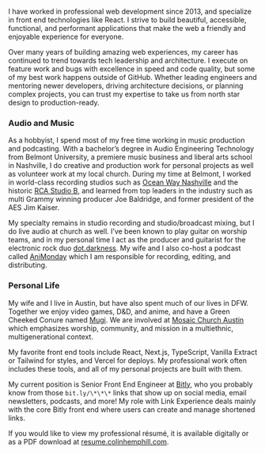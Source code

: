 
<HeadingWithIcon className="mt-0" Icon={User} level={2} text="Meet Colin" />

I have worked in professional web development since 2013, and specialize in front end technologies like React. I strive to build beautiful, accessible, functional, and performant applications that make the web a friendly and enjoyable experience for everyone.

Over many years of building amazing web experiences, my career has continued to trend towards tech leadership and architecture. I execute on feature work and bugs with excellence in speed and code quality, but some of my best work happens outside of GitHub. Whether leading engineers and mentoring newer developers, driving architecture decisions, or planning complex projects, you can trust my expertise to take us from north star design to production-ready.

### Audio and Music

As a hobbyist, I spend most of my free time working in music production and podcasting. With a bachelor’s degree in Audio Engineering Technology from Belmont University, a premiere music business and liberal arts school in Nashville, I do creative and production work for personal projects as well as volunteer work at my local church. During my time at Belmont, I worked in world-class recording studios such as [Ocean Way Nashville](https://www.oceanwaynashville.com/) and the historic [RCA Studio B](https://studiob.org/), and learned from top leaders in the industry such as multi Grammy winning producer Joe Baldridge, and former president of the AES Jim Kaiser.

My specialty remains in studio recording and studio/broadcast mixing, but I do live audio at church as well. I’ve been known to
play guitar on worship teams, and in my personal time I act as the producer and guitarist for the electronic rock duo [dot.darkness](https://dotdotdarknessmusic.com/). My wife and I also co-host a podcast called [AniMonday](https://animonday.moe/) which I am responsible for recording, editing, and distributing.

### Personal Life

My wife and I live in Austin, but have also spent much of our lives in DFW. Together we enjoy video games, D&D, and anime, and have a Green Cheeked Conure named [Mugi](https://photos.app.goo.gl/8xFJZoyM8zK6G7KU8). We are involved at [Mosaic Church Austin](https://www.mosaicchurchaustin.com/) which emphasizes worship, community, and mission in a multiethnic, multigenerational context.

<HeadingWithIcon Icon={Code2} level={2} text="Professional Work" />

My favorite front end tools include React, Next.js, TypeScript, Vanilla Extract or Tailwind for styles, and Vercel for deploys. My professional work often includes these tools, and all of my personal projects are built with them.

My current position is Senior Front End Engineer at [Bitly](https://bitly.com/), who you probably know from those `bit.ly/\*\*\*` links that show up on social media, email newsletters, podcasts, and more! My role with Link Experience deals mainly with the core Bitly front end where users can create and manage shortened links.

If you would like to view my professional résumé, it is available digitally or as a PDF download at [resume.colinhemphill.com](https://resume.colinhemphill.com/).
